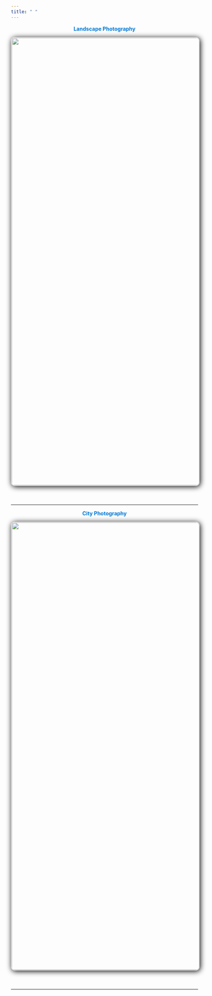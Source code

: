 ```yaml
---
title: " "
---
```


```{=html}
<style>
  .portfolio-section {
    text-align: center;
    margin-bottom: 50px;
  }
  .portfolio-section h1 {
    font-size: 2em;
    color: #333;
    margin-bottom: 20px;
  }
  .portfolio-section img {
    display: block;
    border: 2px solid #ddd;
    border-radius: 10px;
    box-shadow: 2px 2px 15px rgba(0, 0, 0, 1);
    max-width: 100%;
    height: auto;
  }
  .portfolio-section a {
    text-decoration: none;
    color: #0078d4;
    font-weight: bold;
  }
  .styled-heading {
      background-color: ffffff;
      display: inline-block;
      padding: auto;
      font-size: 2em;
      border-radius: 5px;
      box-shadow: 1px 1px 1px rgba(0, 0, 0, 0.5);
  }
</style>
```

::: portfolio-section
<!-- <h1 class="styled-heading">Landscape</h1> -->
<p>
  <a href="https://www.flickr.com/photos/101817117@N08/albums/72177720322387852" target="_blank">Landscape Photography</a>
  </p>

<a 
  data-flickr-embed="true" data-footer="true" href="https://www.flickr.com/photos/101817117@N08/albums/72177720322387437" title="Landscape"><img src="https://live.staticflickr.com/65535/52995125050_3fbf0a1120_h.jpg" alt="Landscape" width="1200" height="1600"/> </a>
:::

```{=html}
<script 
  async src="//embedr.flickr.com/assets/client-code.js" charset="utf-8">
  </script>
```

<hr>

::: portfolio-section
<!-- <h1 class="styled-heading">City</h1> -->
<p>
  <a href="https://www.flickr.com/photos/101817117@N08/albums/72177720322387852" target="_blank">City Photography</a>
  </p>

<a 
  data-flickr-embed="true" data-footer="true" href="https://www.flickr.com/photos/101817117@N08/albums/72177720322387852" title="City"> <img src="https://live.staticflickr.com/65535/51060695942_fa2eedfdcd_b.jpg" alt="City" width="1200" height="1600"/> </a>
:::

```{=html}
<script 
  async src="//embedr.flickr.com/assets/client-code.js" charset="utf-8">
  </script>
```

<hr>
